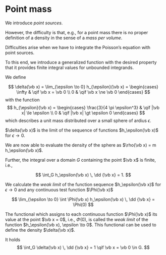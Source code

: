 # Point mass

We introduce _point sources_.

However, the difficulty is that, e.g., for a point mass there is no proper definition of a density in the sense of a _mass per volume_.

Difficulties arise when we have to integrate the Poisson's equation with point sources.

To this end, we introduce a generalized function with the desired property that it provides finite integral values for unbounded integrands.

We define

$$
\delta(\vb x) = \lim_{\epsilon \to 0} h_{\epsilon}(\vb x) = 
\begin{cases}
\infty  & \qif \vb x = \vb 0 \\
0 & \qif \vb x \ne \vb 0
\end{cases}
$$
with the function
$$
h_{\epsilon}(\vb x) = 
\begin{cases}
\frac{3}{4 \pi \epsilon^3}  & \qif |\vb x| \le \epsilon \\
0 & \qif |\vb x| \gt \epsilon 0
\end{cases}
$$
which describes a unit mass distributed over a small sphere of ardius $\epsilon$.

$\delta(\vb x)$ is the limit of the sequence of functions $h_\epsilon(\vb x)$ for $\epsilon \to 0$.

We are now able to evaluate the density of the sphere as $\rho(\vb x) = m h_\epsilon(\vb x)$.

Further, the integral over a domain $G$ containing the point $\vb x$ is finite, i.e.,

$$
\int_G h_\epsilon(\vb x) \, \dd {\vb x} = 1.
$$

We calculate the _weak limit_ of the function sequence $h_\epsilon(\vb x)$ for $\epsilon \to 0$ and any continuous test function $\Phi(\vb x)$

$$
\lim_{\epsilon \to 0} \int \Phi(\vb x) h_\epsilon(\vb x) \, \dd {\vb x} = \Phi(0)
$$

The functional which assigns to each continuous function $\Phi(\vb x)$ its value at the point $\vb x = 0$, i.e., $\Phi(0)$, is called the _weak limit_ of the function $h_\epsilon(\vb x), \epsilon \to 0$.
This functional can be used to define the density $\delta(\vb x)$.

It holds
$$
\int_G \delta(\vb x) \, \dd {\vb x} = 1 \qif \vb x = \vb 0 \in G.
$$
